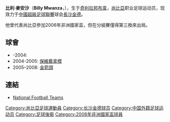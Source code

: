 {{BLP unsourced|time=2021-11-13T01:46:07+00:00}}
{{Football player infobox 
| playername = 比利
| image = 
| fullname = Billy Mwanza 
| dateofbirth = {{birth date and age|1983|1|1}}
| cityofbirth = [[奇利拉邦布韋|奇利拉邦布韋]]
| countryofbirth = [[尚比亞|尚比亞]]
| currentclub  = [[長沙金德|長沙金德]]
| clubnumber = 12
| position = [[後衛_(足球)|後衛]]
| youthyears =  
| youthclubs = 
| years = 2002-05<br>2006-08<br>2008<br>2009–'
| clubs = [[動力發電機足球會|保維戴拿模]]<br>[[南非金箭足球會|金箭頭]]<br>{{tsl|en|African Warriors||非洲戰士}}<br>[[長沙金德|長沙金德]]
| caps(goals) = 55 {{0}}(1)<br>43 {{0}}(1)<br>{{0}}1 {{0}}(0)<br>22 {{0}}(0)
| nationalyears = 
| nationalteam = 
| nationalcaps(goals) = 
| pcupdate = 2009年12月1日
| ntupdate = 2 July 2008
}}

'''比利‧麥安沙'''（'''Billy Mwanza'''，{{bd|1983年|1月1日||}}），生于[[奇利拉邦布韋|奇利拉邦布韋]]，[[尚比亞|尚比亞]]职业足球运动员，现效力于[[中國超級足球聯賽|中國超級足球聯賽]]球会[[長沙金德|長沙金德]]。

他曾代表尚比亞參加2006年非洲國家盃，但在分組賽僅得第三換來出局。

==球會==
*-2004: {{flagicon|Zambia}} {{tsl|en|Lusaka Dynamos||盧薩卡戴拿模}}
*2004-2005: {{flagicon|Zambia}} [[動力發電機足球會|保維戴拿模]]
*2005–2008: {{flagicon|South Africa}} [[南非金箭足球會|金箭頭]]

==連結==
*[http://www.national-football-teams.com/php/spieler.php?id=8134 National Football Teams] {{Wayback|url=http://www.national-football-teams.com/php/spieler.php?id=8134 |date=20070929155618 }}

{{DEFAULTSORT:Mwanza, Billy}}
[[Category:尚比亞足球運動員|Category:尚比亞足球運動員]]
[[Category:长沙金德球员|Category:长沙金德球员]]
[[Category:中国外籍足球运动员|Category:中国外籍足球运动员]]
[[Category:足球後衛|Category:足球後衛]]
[[Category:2008年非洲國家盃球員|Category:2008年非洲國家盃球員]]